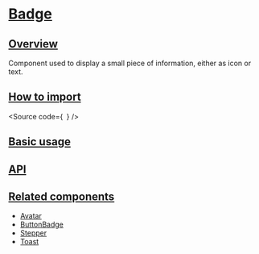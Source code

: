 

<Meta of={Stories} />

# [Badge](#badge)

## [Overview](#overview)

Component used to display a small piece of information, either as icon or text.

## [How to import](#how-to-import)

<Source
  code={`
`}
/>

## [Basic usage](#basic-usage)

<Canvas of={Stories.Base} />

## [API](#api)

<ArgTypes of={Stories} />

## [Related components](#related-components)

- [Avatar](?path=/components-core-navigation-stepper-doc--page)
- [ButtonBadge](/?path=/components-core-navigation-stepper-doc--page)
- [Stepper](/?path=/components-core-navigation-stepper-doc--page)
- [Toast](/?path=/components-core-navigation-stepper-doc--page)
